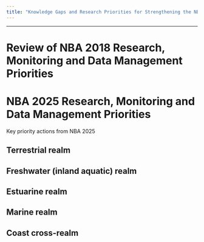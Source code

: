 ```yaml
---
title: "Knowledge Gaps and Research Priorities for Strengthening the NBA"
---
```


------------------------------------------------------------------------

# Review of NBA 2018 Research, Monitoring and Data Management Priorities

# NBA 2025 Research, Monitoring and Data Management Priorities

Key priority actions from NBA 2025

## Terrestrial realm

## Freshwater (inland aquatic) realm

## Estuarine realm

## Marine realm

## Coast cross-realm